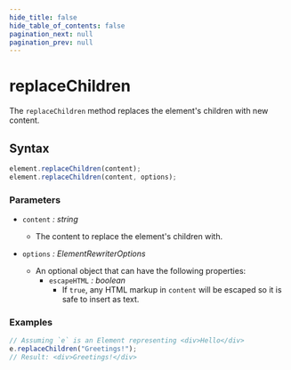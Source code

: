 ```yaml
---
hide_title: false
hide_table_of_contents: false
pagination_next: null
pagination_prev: null
---
```


# replaceChildren

The `replaceChildren` method replaces the element's children with new content.

## Syntax

```js
element.replaceChildren(content);
element.replaceChildren(content, options);
```

### Parameters

- `content` _: string_
  - The content to replace the element's children with.

- `options` _: ElementRewriterOptions_
  - An optional object that can have the following properties:
    - `escapeHTML` _: boolean_
      - If `true`, any HTML markup in `content` will be escaped so it is safe to insert as text.

### Examples

```js
// Assuming `e` is an Element representing <div>Hello</div>
e.replaceChildren("Greetings!");
// Result: <div>Greetings!</div>
```
